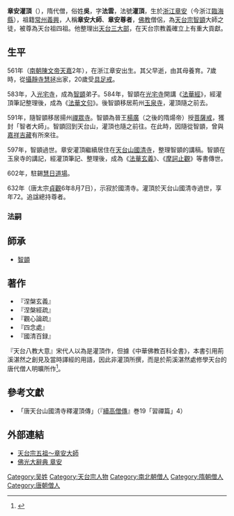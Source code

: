 '''章安灌頂'''（{{bd|561年||632年||}}），隋代僧，俗姓'''吳'''，字'''法雲'''，法號'''灌頂'''，生於[[浙江|浙江]][[章安|章安]]（今浙江[[臨海縣|臨海縣]]），祖籍[[常州|常州]][[義興|義興]]，人稱'''章安大師'''、'''章安尊者'''，[[佛教|佛教]]僧侶，為[[天台宗|天台宗]][[智顗|智顗]]大師之徒，被尊為天台祖四祖。他整理出[[天台三大部|天台三大部]]，在天台宗教義確立上有重大貢獻。

==生平==
561年（[[南朝陳|南朝陳]][[陳文帝|文帝]][[天嘉|天嘉]]2年），在浙江章安出生。其父早逝，由其母養育。7歲時，從[[攝靜寺|攝靜寺]][[慧拯|慧拯]]出家，20歲受[[具足戒|具足戒]]。

583年，入[[光宅寺|光宅寺]]，成為[[智顗|智顗]]弟子。584年，智顗在[[光宅寺|光宅寺]]開講《[[法華經|法華經]]》，經灌頂筆記整理後，成為《[[法華文句|法華文句]]》。後智顗移居荊州[[玉泉寺|玉泉寺]]，灌頂隨之前去。

591年，隨智顗移居揚州[[禪眾寺|禪眾寺]]。智顗為晉王[[楊廣|楊廣]]（之後的隋煬帝）授[[菩薩戒|菩薩戒]]，獲封「智者大師」。智顗回到天台山，灌頂也隨之前往。在此時，因隨從智顗，曾與[[嘉祥吉藏|嘉祥吉藏]]有所來往。

597年，智顗過世。章安灌頂繼續居住在[[天台山國清寺|天台山國清寺]]，整理智顗的講稿。智顗在玉泉寺的講記，經灌頂筆記、整理後，成為《[[法華玄義|法華玄義]]》、《[[摩訶止觀|摩訶止觀]]》等書傳世。

602年，駐錫[[慧日道場|慧日道場]]。

632年（唐太宗[[貞觀|貞觀]]6年8月7日），示寂於國清寺。灌頂於天台山國清寺過世，享年72。追諡總持尊者。
===法嗣===
==師承==
*[[智顗|智顗]]
==著作==
*『涅槃玄義』
*『涅槃經疏』
*『觀心論疏』
*『四念處』
*『國清百録』

『天台八教大意』宋代人以為是灌頂作，但據《中華佛教百科全書》，本書引用荊溪湛然之創見及當時譯經的用語，因此非灌頂所撰，而是於荊溪湛然處修學天台的唐代僧人明曠所作<ref>{{cite web |author1=釋 正 持 |title=天台化法四教「三藏教」之研究──以《教觀綱宗》為架構 |url=https://www.yinshun.org.tw/94thesis/94-03.htm |access-date=2020-06-23 |archive-date=2020-12-05 |archive-url=https://web.archive.org/web/20201205112005/https://www.yinshun.org.tw/94thesis/94-03.htm |dead-url=no }}</ref>。

==參考文獻==
{{refbegin}}
*「唐天台山國清寺釋灌頂傳」（『[[續高僧傳|續高僧傳]]』巻19「習禪篇」4）
{{refend}}

==外部連結==
*[http://www.budaedu.org/doctrin/t09.php 天台宗五祖～章安大師] {{Wayback|url=http://www.budaedu.org/doctrin/t09.php |date=20211025203200 }}
*[http://buddhaspace.org/dict/fk/data/%25E7%25AB%25A0%25E5%25AE%2589.html 佛光大辭典 章安] {{Wayback|url=http://buddhaspace.org/dict/fk/data/%25E7%25AB%25A0%25E5%25AE%2589.html |date=20211031033302 }}

[[Category:吴姓|Category:吴姓]]
[[Category:天台宗人物|Category:天台宗人物]]
[[Category:南北朝僧人|Category:南北朝僧人]]
[[Category:隋朝僧人|Category:隋朝僧人]]
[[Category:唐朝僧人|Category:唐朝僧人]]